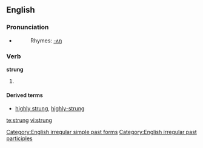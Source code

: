 ==English==

===Pronunciation===
* {{IPA|/'stɻʌɳ/}}
*: Rhymes: [[Rhymes:English:-ʌŋ|-ʌŋ]]

===Verb===
'''strung'''

# {{past of|[[string]]}}

====Derived terms====
*[[highly strung]], [[highly-strung]]

[[Category:English irregular simple past forms]]
[[Category:English irregular past participles]]

[[te:strung]]
[[vi:strung]]
